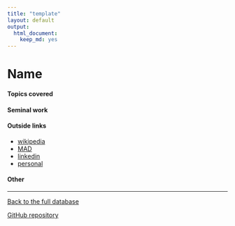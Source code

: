 ```yaml
---
title: "template"
layout: default
output:
  html_document:
    keep_md: yes
---
```


# Name

#### Topics covered


#### Seminal work

#### Outside links

* [wikipedia]()
* [MAD]()
* [linkedin]()
* [personal]()


####  Other


----------------------

[Back to the full database](https://hardin47.github.io/CURV/)

[GitHub repository](https://github.com/hardin47/CURV/)

